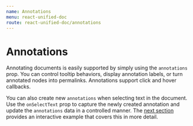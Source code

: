 ```yaml
---
name: Annotations
menu: react-unified-doc
route: react-unified-doc/annotations
---
```




# Annotations

Annotating documents is easily supported by simply using the `annotations` prop.  You can control tooltip behaviors, display annotation labels, or turn annotated nodes into permalinks.  Annotations support click and hover callbacks.

You can also create new `annotations` when selecting text in the document.  Use the `onSelectText` prop to capture the newly created annotation and update the `annotations` data in a controlled manner.  The [next section](./selecting-text) provides an interactive example that covers this in more detail.

<ExampleAnnotations />
